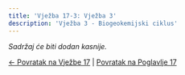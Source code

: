 ```yaml
---
title: 'Vježba 17-3: Vježba 3'
description: 'Vježba 3 - Biogeokemijski ciklus'
---
```


*Sadržaj će biti dodan kasnije.*

[← Povratak na Vježbe 17](../vjezba-17) | [Povratak na Poglavlje 17](/poglavlje-17/)


